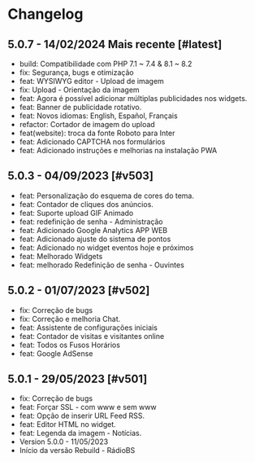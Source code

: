# Changelog

## 5.0.7 - 14/02/2024 <span className="bg-blue-100 text-blue-800 text-sm font-medium me-2 px-2.5 py-0.5 rounded dark:bg-blue-900 dark:text-blue-300 ms-3">Mais recente</span> [#latest]
- build: Compatibilidade com PHP 7.1 ~ 7.4 & 8.1 ~ 8.2
- fix: Segurança, bugs e otimização
- feat: WYSIWYG editor - Upload de imagem
- fix: Upload - Orientação da imagem
- feat: Agora é possível adicionar múltiplas publicidades nos widgets.
- feat: Banner de publicidade rotativo.
- feat: Novos idiomas: English, Español, Français
- refactor: Cortador de imagem do upload
- feat(website): troca da fonte Roboto para Inter
- feat: Adicionado CAPTCHA nos formulários
- feat: Adicionado instruções e melhorias na instalação PWA

## 5.0.3 - 04/09/2023 [#v503]

- feat: Personalização do esquema de cores do tema.
- feat: Contador de cliques dos anúncios.
- feat: Suporte upload GIF Animado
- feat: redefinição de senha - Administração
- feat: Adicionado Google Analytics APP WEB
- feat: Adicionado ajuste do sistema de pontos
- feat: Adicionado no widget eventos hoje e próximos
- feat: Melhorado Widgets
- feat: melhorado Redefinição de senha - Ouvintes

## 5.0.2 - 01/07/2023 [#v502]
- fix: Correção de bugs
- fix: Correção e melhoria Chat.
- feat: Assistente de configurações iniciais
- feat: Contador de visitas e visitantes online
- feat: Todos os Fusos Horários
- feat: Google AdSense

## 5.0.1 - 29/05/2023 [#v501]
- fix: Correção de bugs
- feat: Forçar SSL - com www e sem www
- feat: Opção de inserir URL Feed RSS.
- feat: Editor HTML no widget.
- feat: Legenda da imagem - Notícias.
- Version 5.0.0 - 11/05/2023
- Início da versão Rebuild - RádioBS
